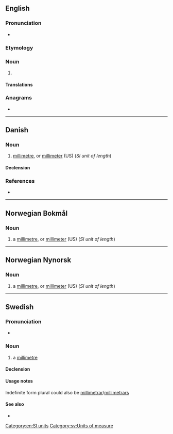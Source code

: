{{also|Millimeter|milliméter|milli-meter}}
==English==

===Pronunciation===
* {{audio|en-us-millimetre.ogg|Audio (US)|lang=en}}

===Etymology===
{{prefix|en|milli|meter}}

===Noun===
{{en-noun}}

# {{alternative spelling of|millimetre|from=US|lang=en}}

====Translations====
{{trans-see|millimetre}}

===Anagrams===
* {{anagrams|en|millimetre|millimètre}}

[[Category:en:SI units]]

----

==Danish==

===Noun===
{{da-noun|en}}

# [[millimetre]], or [[millimeter#English|millimeter]] (US) (''SI unit of length'')

====Declension====
{{da-noun-infl|en||ne}}

===References===
* {{R:Den Danske Ordbog}}

----

==Norwegian Bokmål==

===Noun===
{{head|nb|noun|g=m|definite singular|millimeteren|indefinite plural|millimeter|definite plural|millimeterne}}

# a [[millimetre]], or [[millimeter#English|millimeter]] (US) (''SI unit of length'')

----

==Norwegian Nynorsk==

===Noun===
{{head|nn|noun|g=m|definite singular|millimeteren|indefinite plural|millimeter|definite plural|millimeterane|or|millimetrane}}

# a [[millimetre]], or [[millimeter#English|millimeter]] (US) (''SI unit of length'')

----

==Swedish==

===Pronunciation===
* {{IPA|/mɪlɪˈmeːtɛr/|/ˈmɪlɪmeːtɛr/|lang=sv}}

===Noun===
{{sv-noun|c}}

# a [[millimetre]]

====Declension====
{{sv-noun-irreg-c|2=millimetern|3=millimeter|4=millimeterna}}

====Usage notes====
Indefinite form plural could also be [[millimetrar]]/[[millimetrars]]

====See also====
* {{l|sv|ha millimetrarna på sin sida}}

[[Category:sv:Units of measure]]